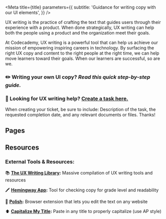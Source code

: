 

<Meta
  title={title}
  parameters={{
    subtitle: 'Guidance for writing copy with our UI elements',
  }}
/>

UX writing is the practice of crafting the text that guides users through their experience with a product. When done strategically, UX writing can help both the people using a product and the organization meet their goals.

At Codecademy, UX writing is a powerful tool that can help us achieve our mission of empowering inspiring careers in technology. By surfacing the right UX copy and content to the right people at the right time, we can help move learners toward their goals. When our learners are successful, so are we.

### ✏️ Writing your own UI copy? <LinkTo id="writing-ux-writing-writing-useful-ui-copy--page">**_Read this quick step-by-step guide._**</LinkTo>

### 👋 Looking for UX writing help? [Create a task here.](https://codecademy.atlassian.net/jira/software/projects/UXWR/boards/190)

When creating your ticket, be sure to include: Description of the task, the requested completion date, and any relevant documents or files. Thanks!

## Pages

<TableOfContents />

## Resources

### External Tools & Resources:

📚 **[The UX Writing Library](https://www.uxwritinglibrary.com/):** Massive compilation of UX writing tools and resources

🖍 **[Hemingway App](https://hemingwayapp.com/):** Tool for checking copy for grade level and readability

💅 **[Polish](https://www.producthunt.com/posts/polish):** Browser extension that lets you edit the text on any website

⬆️ **[Capitalize My Title](https://capitalizemytitle.com/style/AP/):** Paste in any title to properly capitalize (use AP style)
